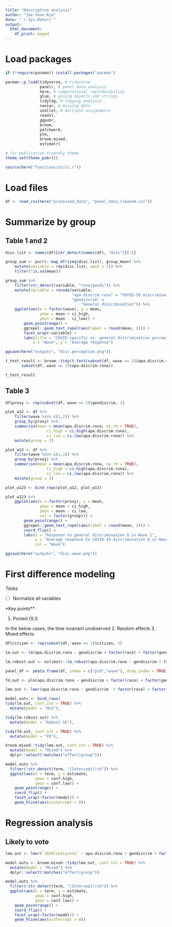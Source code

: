 ```yaml
---
title: "Descriptive analysis"
author: "Jae Yeon Kim"
date: "`r Sys.Date()`"
output:
  html_document:
    df_print: paged
---
```


# Load packages 

```r
if (!require(pacman)) install.packages("pacman")

pacman::p_load(tidyverse, # tidyverse 
               panelr, # panel data analysis
               here, # computational reproducibility 
               glue, # gluing objects and strings 
               tidylog, # logging analysis
               naniar, # missing data 
               zeallot, # multiple assignments 
               readxl, 
               ggpubr, 
               broom, 
               patchwork, 
               plm, 
               broom.mixed, 
               estimatr)

# for publication-friendly theme 
theme_set(theme_pubr())

source(here("functions/utils.r"))
```

# Load files 

```r
df <- read_csv(here("processed_data", "panel_data_cleaned.csv"))
```

# Summarize by group 

## Table 1 and 2

```r
disc.list <- names(df)[str_detect(names(df), "disc")][-5]

group_sum <- purrr::map_dfr(seq(disc.list), group_mean) %>%
    mutate(variable = rep(disc.list, each = 3)) %>%
    filter(!is.na(mean)) 

group_sum %>%
    filter(str_detect(variable, "rona|gendi")) %>%
    mutate(variable = recode(variable, 
                             "apa.discrim.rona" = "COVID-19 discrimination",
                             "gendiscrim" = 
                                 "General discrimination")) %>%
    ggplot(aes(x = factor(wave), y = mean,
               ymax = mean + ci_high, 
               ymin = mean - ci_low)) +
        geom_pointrange() +
        ggrepel::geom_text_repel(aes(label = round(mean, 2))) +
        facet_wrap(~variable) +
        labs(title = "COVID-specific vs. general discrimination perception",
            x = "Wave", y = "Average response")

ggsave(here("outputs", "disc.perception.png"))

t_test_result <- broom::tidy(t.test(subset(df, wave == 2)$apa.discrim.rona,
       subset(df, wave == 3)$apa.discrim.rona))

t_test_result
``` 

## Table 3

```r
df$proxy <- rep(subset(df, wave == 1)$gendiscrim, 3)

plot_w12 <- df %>%
    filter(wave %in% c(1,2)) %>%
    group_by(proxy) %>%
    summarise(mean = mean(apa.discrim.rona, na.rm = TRUE),
                  ci_high = ci.high(apa.discrim.rona),
                  ci_low = ci.low(apa.discrim.rona)) %>%
    mutate(group = 2)

plot_w13 <- df %>%
    filter(wave %in% c(1,3)) %>%
    group_by(proxy) %>%
    summarise(mean = mean(apa.discrim.rona, na.rm = TRUE),
                  ci_high = ci.high(apa.discrim.rona),
                  ci_low = ci.low(apa.discrim.rona)) %>%
    mutate(group = 3)

plot_w123 <- bind_rows(plot_w12, plot_w13)

plot_w123 %>%
    ggplot(aes(x = factor(proxy), y = mean,
               ymax = mean + ci_high, 
               ymin = mean - ci_low, 
               col = factor(group))) +
        geom_pointrange() +
        ggrepel::geom_text_repel(aes(label = round(mean, 2))) +
        coord_flip() +
        labs(x = "Response to general discrimination Q in Wave 1", 
             y = "Average response to COVID-19 discrimination Q in Wave 2 and 3",
             col = "Wave") 

ggsave(here("outputs", "disc.wave.png"))
```

# First difference modeling

*Tasks*

- [ ] Normalize all variables 

*Key points**

1. Pooled OLS

In the below cases, the time invariant unobserved 
2. Random effects 
3. Mixed effects

```r
df$citizen <- rep(subset(df, wave == 1)$citizen, 3)

lm.out <- lm(apa.discrim.rona ~ gendiscrim + factor(race) + factor(gender) + factor(citizen) + factor(party.id), data = df)

lm.robust.out <- estimatr::lm_robust(apa.discrim.rona ~ gendiscrim + factor(race) + factor(gender) + factor(citizen) + factor(party.id), data = df)

panel_df <- pdata.frame(df, index = c("pid","wave"), drop.index = TRUE, row.names = TRUE)

fd.out <- plm(apa.discrim.rona ~ gendiscrim + factor(race) + factor(gender) + factor(citizen) + factor(party.id), data = panel_df, model = "fd")

lme.out <- lmer(apa.discrim.rona ~ gendiscrim  + factor(race) + factor(gender) + factor(citizen) + factor(party.id) + wave + (1|pid), data = df)

model.outs <- bind_rows(
tidy(lm.out, conf.int = TRUE) %>%
  mutate(model = "OLS"),

tidy(lm.robust.out) %>%
  mutate(model = "Robust SE"),

tidy(fd.out, conf.int = TRUE) %>%
  mutate(model = "FD"),

broom.mixed::tidy(lme.out, conf.int = TRUE) %>% 
  mutate(model = "Mixed") %>%
  dplyr::select(!matches("effect|group")))

model.outs %>%
  filter(!str_detect(term, "(Intercept)|sd")) %>%
  ggplot(aes(x = term, y = estimate, 
             ymax = conf.high, 
             ymin = conf.low)) +
    geom_pointrange() +
    coord_flip() +
    facet_wrap(~factor(model)) +
    geom_hline(aes(yintercept = 0))
```

# Regression analysis

## Likely to vote 

```r
lme.out <- lmer(`2020likelyvote` ~ apa.discrim.rona + gendiscrim + factor(race) + factor(gender) + factor(citizen) + factor(party.id) + wave + (1|pid), data = df)

model.outs <- broom.mixed::tidy(lme.out, conf.int = TRUE) %>% 
  mutate(model = "Mixed") %>%
  dplyr::select(!matches("effect|group"))

model.outs %>%
  filter(!str_detect(term, "(Intercept)|sd")) %>%
  ggplot(aes(x = term, y = estimate, 
             ymax = conf.high, 
             ymin = conf.low)) +
    geom_pointrange() +
    coord_flip() +
    facet_wrap(~factor(model)) +
    geom_hline(aes(yintercept = 0))
```